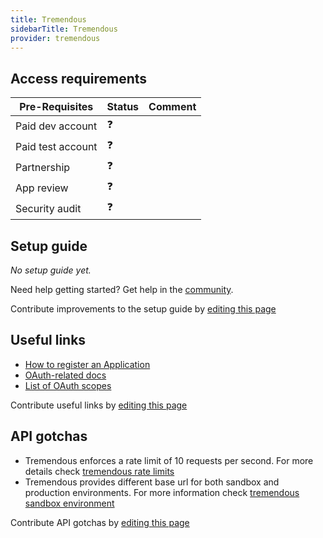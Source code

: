 ```yaml
---
title: Tremendous
sidebarTitle: Tremendous
provider: tremendous
---
```



<Overview />
<PreBuiltTooling />
<PreBuiltUseCases />

## Access requirements
| Pre-Requisites | Status | Comment|
| - | - | - |
| Paid dev account | ❓ |  |
| Paid test account | ❓ |  |
| Partnership | ❓ | |
| App review | ❓ |  |
| Security audit | ❓ | |


## Setup guide

_No setup guide yet._

<Tip>Need help getting started? Get help in the [community](https://nango.dev/slack).</Tip>

<Note>Contribute improvements to the setup guide by [editing this page](https://github.com/nangohq/nango/tree/master/docs-v2/integrations/all/tremendous.mdx)</Note>


## Useful links

-   [How to register an Application](https://developers.tremendous.com/docs/oauth-20#step-1-register-a-developer-app)
-   [OAuth-related docs](https://developers.tremendous.com/docs/oauth-20)
-   [List of OAuth scopes](https://developers.tremendous.com/docs/oauth-20#scopes)

<Note>Contribute useful links by [editing this page](https://github.com/nangohq/nango/tree/master/docs-v2/integrations/all/tremendous.mdx)</Note>

## API gotchas

- Tremendous enforces a rate limit of 10 requests per second. For more details check [tremendous rate limits](https://developers.tremendous.com/docs/rate-limiting)
- Tremendous provides different base url for both sandbox and production environments. For more information check [tremendous sandbox environment](https://developers.tremendous.com/docs/sandbox-environment)

<Note>Contribute API gotchas by [editing this page](https://github.com/nangohq/nango/tree/master/docs-v2/integrations/all/tremendous.mdx)</Note>
